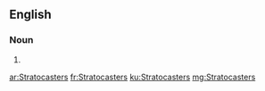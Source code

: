 ==English==

===Noun===
{{head|en|plural}}

# {{plural of|Stratocaster|lang=en|nocat=1}}

[[ar:Stratocasters]]
[[fr:Stratocasters]]
[[ku:Stratocasters]]
[[mg:Stratocasters]]